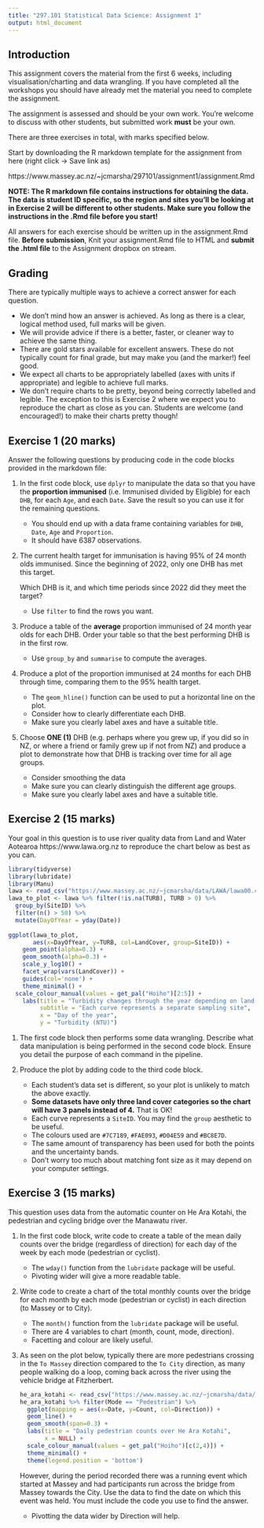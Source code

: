 ```yaml
---
title: "297.101 Statistical Data Science: Assignment 1"
output: html_document
---
```


## Introduction

This assignment covers the material from the first 6 weeks, including visualisation/charting and data wrangling. If you have completed all the workshops you should have already met the material you need to complete the assignment.

The assignment is assessed and should be your own work. You're welcome to discuss with other students, but submitted work **must** be your own.

There are three exercises in total, with marks specified below.

Start by downloading the R markdown template for the assignment from here (right click -> Save link as)

https://www.massey.ac.nz/~jcmarsha/297101/assignment1/assignment.Rmd

**NOTE: The R markdown file contains instructions for obtaining the data. The data is student ID specific, so the region and sites you'll be looking at in Exercise 2 will be different to other students. Make sure you follow the instructions in the .Rmd file before you start!**

All answers for each exercise should be written up in the assignment.Rmd file. **Before submission**, Knit your assignment.Rmd file to HTML and **submit the .html file** to the Assignment dropbox on stream.

## Grading

There are typically multiple ways to achieve a correct answer for each question.

- We don't mind how an answer is achieved. As long as there is a clear, logical method used, full marks will be given.
- We will provide advice if there is a better, faster, or cleaner way to achieve the same thing.
- There are gold stars available for excellent answers. These do not typically count for final grade, but may make you (and the marker!) feel good.
- We expect all charts to be appropriately labelled (axes with units if appropriate) and legible to achieve full marks.
- We don't require charts to be pretty, beyond being correctly labelled and legible. The exception to this is Exercise 2 where we expect you to reproduce the chart as close as you can. Students are welcome (and encouraged!) to make their charts pretty though! 

## Exercise 1 (20 marks)

Answer the following questions by producing code in the code blocks provided in the markdown file:

1. In the first code block, use `dplyr` to manipulate the data so that you have the **proportion immunised** (i.e. Immunised divided by Eligible) for each `DHB`, for each `Age`, and each `Date`. Save the result so you can use it for the remaining questions.

    - You should end up with a data frame containing variables for `DHB`, `Date`, `Age` and `Proportion`.
    - It should have 6387 observations.

2. The current health target for immunisation is having 95% of 24 month olds immunised. Since the beginning of 2022, only one DHB has met this target.

    Which DHB is it, and which time periods since 2022 did they meet the target?

    - Use `filter` to find the rows you want.

3. Produce a table of the **average** proportion immunised of 24 month year olds for each DHB. Order your table so that the best performing DHB is in the first row.

    - Use `group_by` and `summarise` to compute the averages.

4. Produce a plot of the proportion immunised at 24 months for each DHB through time, comparing them to the 95% health target.

    - The `geom_hline()` function can be used to put a horizontal line on the plot.
    - Consider how to clearly differentiate each DHB.
    - Make sure you clearly label axes and have a suitable title.

5. Choose **ONE (1)** DHB (e.g. perhaps where you grew up, if you did so in NZ, or where a friend or family grew up if not from NZ) and produce a plot to demonstrate how that DHB is tracking over time for all age groups.

    - Consider smoothing the data
    - Make sure you can clearly distinguish the different age groups.
    - Make sure you clearly label axes and have a suitable title.


## Exercise 2 (15 marks)

Your goal in this question is to use river quality data from Land and Water Aotearoa https://www.lawa.org.nz to reproduce the chart below as best as you can.

```r
library(tidyverse)
library(lubridate)
library(Manu)
lawa <- read_csv("https://www.massey.ac.nz/~jcmarsha/data/LAWA/lawa00.csv")
lawa_to_plot <- lawa %>% filter(!is.na(TURB), TURB > 0) %>%
  group_by(SiteID) %>%
  filter(n() > 50) %>%
  mutate(DayOfYear = yday(Date))
  
ggplot(lawa_to_plot,
       aes(x=DayOfYear, y=TURB, col=LandCover, group=SiteID)) +
    geom_point(alpha=0.3) +
    geom_smooth(alpha=0.3) +
    scale_y_log10() +
    facet_wrap(vars(LandCover)) +
    guides(col='none') +
    theme_minimal() +
  scale_colour_manual(values = get_pal("Hoiho")[2:5]) +
    labs(title = "Turbidity changes through the year depending on land use",
         subtitle = "Each curve represents a separate sampling site",
         x = "Day of the year",
         y = "Turbidity (NTU)")
```

1. The first code block then performs some data wrangling. Describe what data manipulation is being performed in the second code block. Ensure you detail the purpose of each command in the pipeline.

2. Produce the plot by adding code to the third code block.
  
      - Each student's data set is different, so your plot is unlikely to match the above exactly.
      - **Some datasets have only three land cover categories so the chart will have 3 panels instead of 4.** That is OK!
      - Each curve represents a `SiteID`. You may find the `group` aesthetic to be useful.
      - The colours used are `#7C7189`, `#FAE093`, `#D04E59` and `#BC8E7D`.
      - The same amount of transparency has been used for both the points and the uncertainty bands.
      - Don't worry too much about matching font size as it may depend on your computer settings.

## Exercise 3 (15 marks)

This question uses data from the automatic counter on He Ara Kotahi, the pedestrian and cycling bridge over the Manawatu river.

1. In the first code block, write code to create a table of the mean daily counts over the bridge (regardless of direction) for each day of the week by each mode (pedestrian or cyclist).

      - The `wday()` function from the `lubridate` package will be useful.
      - Pivoting wider will give a more readable table.

2. Write code to create a chart of the total monthly counts over the bridge for each month by each mode (pedestrian or cyclist) in each direction (to Massey or to City).

      - The `month()` function from the `lubridate` package will be useful.
      - There are 4 variables to chart (month, count, mode, direction).
      - Facetting and colour are likely useful.

3. As seen on the plot below, typically there are more pedestrians crossing in the `To Massey` direction compared to the `To City` direction, as many people walking do a loop, coming back across the river using the vehicle bridge at Fitzherbert.

    ```r
    he_ara_kotahi <- read_csv("https://www.massey.ac.nz/~jcmarsha/data/pncc_cycle_counts/he_ara_kotahi_one_year.csv")
    he_ara_kotahi %>% filter(Mode == "Pedestrian") %>%
      ggplot(mapping = aes(x=Date, y=Count, col=Direction)) +
      geom_line() +
      geom_smooth(span=0.3) +
      labs(title = "Daily pedestrian counts over He Ara Kotahi",
           x = NULL) +
      scale_colour_manual(values = get_pal("Hoiho")[c(2,4)]) +
      theme_minimal() +
      theme(legend.position = 'bottom')
    ```

    However, during the period recorded there was a running event which started at Massey and had participants run across the bridge from Massey towards the City. Use the data to find the date on which this event was held. You must include the code you use to find the answer.

      - Pivotting the data wider by Direction will help.
